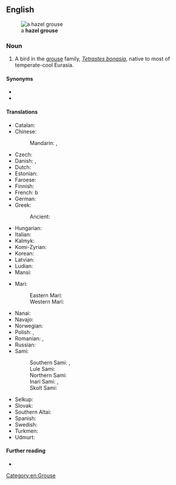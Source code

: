 ==English==
[[File:Tetrastes bonasia.jpg|thumb|a '''hazel grouse''']]

===Noun===
{{en-noun}}

# A bird in the [[grouse]] family, ''[[Tetrastes bonasia]]'', native to most of temperate-cool Eurasia.

====Synonyms====
* {{l|en|gelinotte}}
* {{l|en|hazelhen}}

====Translations====
{{trans-top|bird}}
* Catalan: {{t|ca|grèvol|m}}
* Chinese:
*: Mandarin: {{t|cmn|花尾榛雞}}, {{t|cmn|花尾榛鸡|tr=huāwěi zhēnjī}}
* Czech: {{t|cs|jeřábek|m}}
* Danish: {{t+|da|hjerpe|c}}, {{t|da|jærpe|c}}
* Dutch: {{t+|nl|hazelhoen}}
* Estonian: {{t|et|laanepüü}}
* Faroese: {{t|fo|jarpi|m}}
* Finnish: {{t+|fi|pyy}}
* French: {{t+|fr|gélinotte des bois|f}}b
* German: {{t+|de|Haselhuhn|n}}
* Greek: {{t|el|δασόκοτα|n}}
*: Ancient: {{t|grc|τέτραξ|m}}
* Hungarian: {{t+|hu|császármadár}}
* Italian: {{t|it|francolino di monte|m}}
* Kalmyk: {{t|xal|хагльг}}
* Komi-Zyrian: {{t|kpv|сьӧла}}
* Korean: {{t|ko|들꿩}}
* Latvian: {{t|lv|meža irbe|f}}
* Ludian: {{t|lud|püü}}
* Mansi: {{t|mns|кисуп}}
{{trans-mid}}
* Mari:
*: Eastern Mari: {{t|chm|музо}}
*: Western Mari: {{t|mrj|мызы}}
* Nanai: {{t|gld|пиму}}
* Navajo: {{t|nv|Náátsʼózídę́ę́ʼ dįʼ}}
* Norwegian: {{t+|no|jerpe|m|f}}
* Polish: {{t+|pl|jarząbek|m}}, {{t+|pl|jarząbek zwyczajny|m}}
* Romanian: {{t+|ro|ieruncă|f}}, {{t+|ro|brădioară|f}}
* Russian: {{t+|ru|ря́бчик|m}}
* Sami:
*: Southern Sami: {{t|sma|brorke}}, {{t|sma|frorke}}
*: Lule Sami: {{t|smj|bakkoj}}
*: Northern Sami: {{t|se|bakku}}
*: Inari Sami: {{t|smn|puágui}}, {{t|smn|pagoi}}
*: Skolt Sami: {{t|sms|pââgg}}
* Selkup: {{t|sel|пеге}}
* Slovak: {{t+|sk|jariabok hôrny|m}}
* Southern Altai: {{t|alt|сымда}}
* Spanish: {{t|es|grévol|m}}
* Swedish: {{t+|sv|järpe|c}}
* Turkmen: {{t|tk|turaç}}
* Udmurt: {{t|udm|сяла}}
{{trans-bottom}}

====Further reading====
* {{pedia}}

[[Category:en:Grouse]]